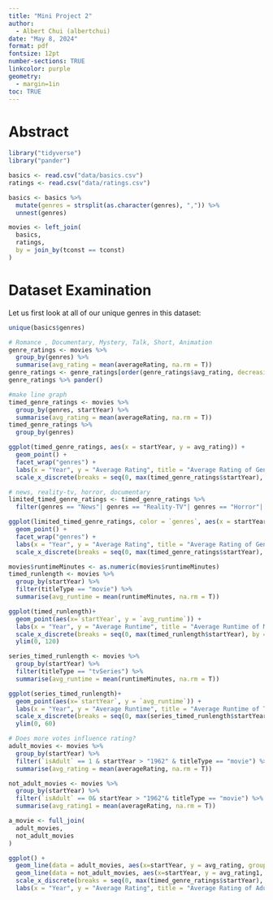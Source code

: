 ```yaml
---
title: "Mini Project 2"
author: 
  - Albert Chui (albertchui)
date: "May 8, 2024"
format: pdf
fontsize: 12pt
number-sections: TRUE
linkcolor: purple
geometry:
  - margin=1in
toc: TRUE
---
```

# Abstract {#sec-abstract}

\begin{abstract}
In this paper we explore data from the official IMdB Documentation detailing 942007 movies. We find that the average rating between genres varies between 5 and 7 points. For the ratings of selected genres of news, reality-tv, horror, documentary we see that documentaries are relativly stable, horror has been decreasing, reality-tv has been increasing, and news has been extremly variable throughout the years. In addition, runtime of movies has been increasing over the years, to a current 2024 average of 120 minutes. The runtime of episodes in tv series had been increasing until 24 years ago, when it has suddenly started decreasing until it hit 40 minutes, then bounced back to 50 minutes. 
\end{abstract}

```r
library("tidyverse")
library("pander")
```


```r
basics <- read.csv("data/basics.csv") 
ratings <- read.csv("data/ratings.csv")
```
```r
basics <- basics %>%
  mutate(genres = strsplit(as.character(genres), ",")) %>%
  unnest(genres)

movies <- left_join(
  basics, 
  ratings, 
  by = join_by(tconst == tconst)
)
```
# Dataset Examination
Let us first look at all of our unique genres in this dataset:
```r
unique(basics$genres)
```


```r
# Romance , Documentary, Mystery, Talk, Short, Animation
genre_ratings <- movies %>%
  group_by(genres) %>%
  summarise(avg_rating = mean(averageRating, na.rm = T))
genre_ratings <- genre_ratings[order(genre_ratings$avg_rating, decreasing=T),]
genre_ratings %>% pander()
```
```r
#make line graph
timed_genre_ratings <- movies %>%
  group_by(genres, startYear) %>%
  summarise(avg_rating = mean(averageRating, na.rm = T))
timed_genre_ratings %>% 
  group_by(genres)
```
```r
ggplot(timed_genre_ratings, aes(x = startYear, y = avg_rating)) + 
  geom_point() +
  facet_wrap("genres") +
  labs(x = "Year", y = "Average Rating", title = "Average Rating of Genres Through the Years") +
  scale_x_discrete(breaks = seq(0, max(timed_genre_ratings$startYear), by = 50))
```
```r
# news, reality-tv, horror, documentary
limited_timed_genre_ratings <- timed_genre_ratings %>%
  filter(genres == "News"| genres == "Reality-TV"| genres == "Horror"| genres == "Documentary")
```

```r
ggplot(limited_timed_genre_ratings, color = `genres`, aes(x = startYear, y = avg_rating)) + 
  geom_point() +
  facet_wrap("genres") +
  labs(x = "Year", y = "Average Rating", title = "Average Rating of Genres Through the Years") +
  scale_x_discrete(breaks = seq(0, max(timed_genre_ratings$startYear), by = 25))
```

```r
movies$runtimeMinutes <- as.numeric(movies$runtimeMinutes)
timed_runlength <- movies %>%
  group_by(startYear) %>%
  filter(titleType == "movie") %>%
  summarise(avg_runtime = mean(runtimeMinutes, na.rm = T))
```

```r
ggplot(timed_runlength)+
  geom_point(aes(x=`startYear`, y = `avg_runtime`)) + 
  labs(x = "Year", y = "Average Runtime", title = "Average Runtime of Movies Through the Years") +
  scale_x_discrete(breaks = seq(0, max(timed_runlength$startYear), by = 25)) +
  ylim(0, 120)
```
```r
series_timed_runlength <- movies %>%
  group_by(startYear) %>%
  filter(titleType == "tvSeries") %>%
  summarise(avg_runtime = mean(runtimeMinutes, na.rm = T))
```

```r
ggplot(series_timed_runlength)+
  geom_point(aes(x=`startYear`, y = `avg_runtime`)) + 
  labs(x = "Year", y = "Average Runtime", title = "Average Runtime of TV Series Through the Years") +
  scale_x_discrete(breaks = seq(0, max(series_timed_runlength$startYear), by = 25)) +
  ylim(0, 60)
```
```r
# Does more votes influence rating?
adult_movies <- movies %>%
  group_by(startYear) %>%
  filter(`isAdult` == 1 & startYear > "1962" & titleType == "movie") %>%
  summarise(avg_rating = mean(averageRating, na.rm = T))

not_adult_movies <- movies %>%
  group_by(startYear) %>%
  filter(`isAdult` == 0& startYear > "1962"& titleType == "movie") %>%
  summarise(avg_rating1 = mean(averageRating, na.rm = T))
```

```r
a_movie <- full_join(
  adult_movies, 
  not_adult_movies
)
```

```r
ggplot() + 
  geom_line(data = adult_movies, aes(x=startYear, y = avg_rating, group =1), color = "red") +
  geom_line(data = not_adult_movies, aes(x=startYear, y = avg_rating1, group =1), color = "blue") + 
  scale_x_discrete(breaks = seq(0, max(timed_genre_ratings$startYear), by = 25)) + 
  labs(x = "Year", y = "Average Rating", title = "Average Rating of Adult Movies vs Non-Adult Movies Through the Years")
```
